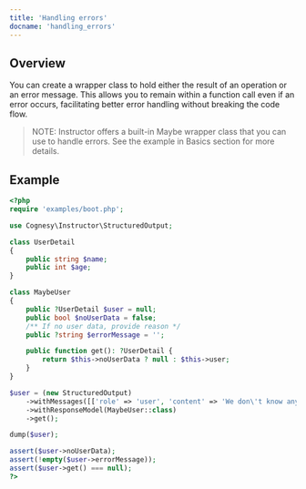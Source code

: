```yaml
---
title: 'Handling errors'
docname: 'handling_errors'
---
```


## Overview

You can create a wrapper class to hold either the result of an operation or an error message.
This allows you to remain within a function call even if an error occurs, facilitating
better error handling without breaking the code flow.

> NOTE: Instructor offers a built-in Maybe wrapper class that you can use to handle errors.
> See the example in Basics section for more details.

## Example

```php
<?php
require 'examples/boot.php';

use Cognesy\Instructor\StructuredOutput;

class UserDetail
{
    public string $name;
    public int $age;
}

class MaybeUser
{
    public ?UserDetail $user = null;
    public bool $noUserData = false;
    /** If no user data, provide reason */
    public ?string $errorMessage = '';

    public function get(): ?UserDetail {
        return $this->noUserData ? null : $this->user;
    }
}

$user = (new StructuredOutput)
    ->withMessages([['role' => 'user', 'content' => 'We don\'t know anything about this guy.']])
    ->withResponseModel(MaybeUser::class)
    ->get();

dump($user);

assert($user->noUserData);
assert(!empty($user->errorMessage));
assert($user->get() === null);
?>
```

